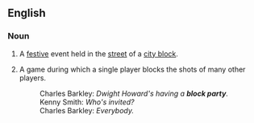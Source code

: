 ==English==

===Noun===
{{en-noun|sg=[[block]] [[party]]|block parties}}
# A [[festive]] event held in the [[street]] of a [[city block]].
# {{context|basketball|slang}} A game during which a single player blocks the shots of many other players.
#: Charles Barkley: ''Dwight Howard's having a '''block party'''.''
#: Kenny Smith: ''Who's invited?''
#: Charles Barkley: ''Everybody.''